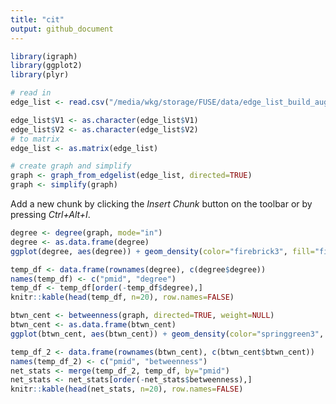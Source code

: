```yaml
---
title: "cit"
output: github_document
---
```



```r
library(igraph)
library(ggplot2)
library(plyr)

# read in
edge_list <- read.csv("/media/wkg/storage/FUSE/data/edge_list_build_aug7.csv", header=FALSE)

edge_list$V1 <- as.character(edge_list$V1)
edge_list$V2 <- as.character(edge_list$V2)
# to matrix
edge_list <- as.matrix(edge_list)

# create graph and simplify
graph <- graph_from_edgelist(edge_list, directed=TRUE)
graph <- simplify(graph)
```

Add a new chunk by clicking the *Insert Chunk* button on the toolbar or by pressing *Ctrl+Alt+I*.
```r
degree <- degree(graph, mode="in")
degree <- as.data.frame(degree)
ggplot(degree, aes(degree)) + geom_density(color="firebrick3", fill="firebrick3", alpha=0.4) + coord_cartesian(xlim=c(0,300))
```

```r
temp_df <- data.frame(rownames(degree), c(degree$degree))
names(temp_df) <- c("pmid", "degree")
temp_df <- temp_df[order(-temp_df$degree),]
knitr::kable(head(temp_df, n=20), row.names=FALSE)
```

```r
btwn_cent <- betweenness(graph, directed=TRUE, weight=NULL)
btwn_cent <- as.data.frame(btwn_cent)
ggplot(btwn_cent, aes(btwn_cent)) + geom_density(color="springgreen3", fill="springgreen3", alpha=0.4) + coord_cartesian(xlim=c(0,2000))
```

```r
temp_df_2 <- data.frame(rownames(btwn_cent), c(btwn_cent$btwn_cent))
names(temp_df_2) <- c("pmid", "betweenness")
net_stats <- merge(temp_df_2, temp_df, by="pmid")
net_stats <- net_stats[order(-net_stats$betweenness),]
knitr::kable(head(net_stats, n=20), row.names=FALSE)
```

